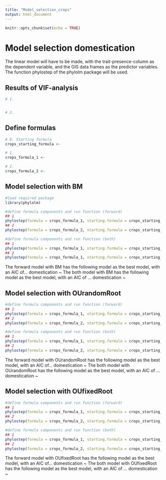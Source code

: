 ```yaml
---
title: "Model_selection_crops"
output: html_document
---
```


```r
knitr::opts_chunk$set(echo = TRUE)
```

# Model selection domestication

The linear model will have to be made, with the trait-presence-column as the dependent variable, and the 
GIS data frames as the predictor variables. The function phylostep of the phylolm package will be used. 

## Results of VIF-analysis
```r
# 1. 


# 2. 

```

## Define formulas
```r
# 0. Starting formula
crops_starting_formula <- 

# 1. 
crops_formula_1 <- 

# 2. 
crops_formula_2 <- 
```


## Model selection with BM

```r
#load required package
library(phylolm)

#define formula components and run function (forward)
## 1
phylostep(formula = crops_formula_1, starting.formula = crops_starting_formula, data = GIS_crops, phy = tree_crops, model = "BM", direction = "forward", trace = 2)
## 2
phylostep(formula = crops_formula_2, starting.formula = crops_starting_formula, data = GIS_crops, phy = tree_crops, model = "BM", direction = "forward", trace = 2)

#define formula components and run function (both)
## 1
phylostep(formula = crops_formula_1, starting.formula = crops_starting_formula, data = GIS_crops, phy = tree_crops, model = "BM", direction = "both", trace = 2)
## 2
phylostep(formula = crops_formula_1, starting.formula = crops_starting_formula, data = GIS_crops, phy = tree_crops, model = "BM", direction = "both", trace = 2)
```

The forward model with BM has the following model as the best model, with an AIC of...
  domestication ~
The both model with BM has the following model as the best model, with an AIC of ...
  domestication ~

## Model selection with OUrandomRoot

```r
#define formula components and run function (forward)
## 1
phylostep(formula = crops_formula_1, starting.formula = crops_starting_formula, data = GIS_crops, phy = tree_crops, model = "OUrandomRoot", direction = "forward", trace = 2)
## 2
phylostep(formula = crops_formula_2, starting.formula = crops_starting_formula, data = GIS_crops, phy = tree_crops, model = "OUrandomRoot", direction = "forward", trace = 2)

#define formula components and run function (both)
## 1
phylostep(formula = crops_formula_1, starting.formula = crops_starting_formula, data = GIS_crops, phy = tree_crops, model = "OUrandomRoot", direction = "both", trace = 2)
## 2
phylostep(formula = crops_formula_2, starting.formula = crops_starting_formula, data = GIS_crops, phy = tree_crops, model = "OUrandomRoot", direction = "both", trace = 2)
```

The forward model with OUrandomRoot has the following model as the best model, with an AIC of...
  domestication ~
The both model with OUrandomRoot has the following model as the best model, with an AIC of ...
  domestication ~

## Model selection with OUfixedRoot

```r
#define formula components and run function (forward)
## 1
phylostep(formula = crops_formula_1, starting.formula = crops_starting_formula, data = GIS_crops, phy = tree_crops, model = "OUfixedRoot", direction = "forward", trace = 2)
## 2
phylostep(formula = crops_formula_2, starting.formula = crops_starting_formula, data = GIS_crops, phy = tree_crops, model = "OUfixedRoot", direction = "forward", trace = 2)

#define formula components and run function (both)
## 1
phylostep(formula = crops_formula_1, starting.formula = crops_starting_formula, data = GIS_crops, phy = tree_crops, model = "OUfixedRoot", direction = "both", trace = 2)
## 2
phylostep(formula = crops_formula_2, starting.formula = crops_starting_formula, data = GIS_crops, phy = tree_crops, model = "OUfixedRoot", direction = "both", trace = 2)
```

The forward model with OUfixedRoot has the following model as the best model, with an AIC of...
  domestication ~
The both model with OUfixedRoot has the following model as the best model, with an AIC of ...
  domestication ~
